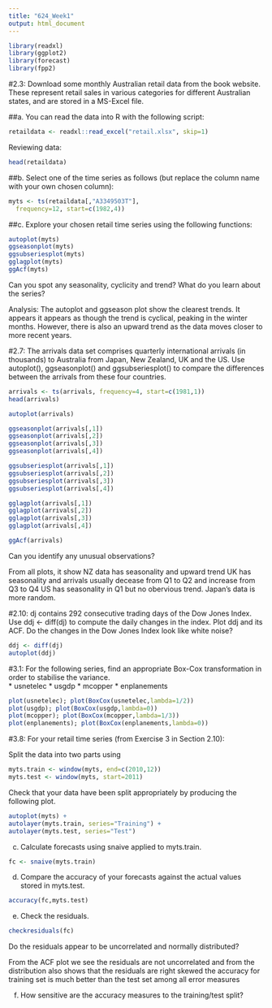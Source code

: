 ---
title: "624_Week1"
output: html_document
---
```{r}
library(readxl)
library(ggplot2)
library(forecast)
library(fpp2)
```
#2.3: Download some monthly Australian retail data from the book website. These represent retail sales in various categories for different Australian states, and are stored in a MS-Excel file.  

##a. You can read the data into R with the following script:  

```{r}
retaildata <- readxl::read_excel("retail.xlsx", skip=1)
```
Reviewing data:

```{r}
head(retaildata)
```

##b. Select one of the time series as follows (but replace the column name with your own chosen column):  

```{r}
myts <- ts(retaildata[,"A3349503T"],
  frequency=12, start=c(1982,4))
```
##c. Explore your chosen retail time series using the following functions:  

```{r}
autoplot(myts)
ggseasonplot(myts)
ggsubseriesplot(myts)
gglagplot(myts)
ggAcf(myts)
```
Can you spot any seasonality, cyclicity and trend? What do you learn about the series?  

Analysis: The autoplot and ggseason plot show the clearest trends. It appears it appears as though the trend is cyclical, peaking in the winter months. However, there is also an upward trend as the data moves closer to more recent years.  

#2.7: The arrivals data set comprises quarterly international arrivals (in thousands) to Australia from Japan, New Zealand, UK and the US.
Use autoplot(), ggseasonplot() and ggsubseriesplot() to compare the differences between the arrivals from these four countries.

```{r}
arrivals <- ts(arrivals, frequency=4, start=c(1981,1))
head(arrivals)
```

```{r}
autoplot(arrivals)
```

```{r}
ggseasonplot(arrivals[,1]) 
ggseasonplot(arrivals[,2]) 
ggseasonplot(arrivals[,3]) 
ggseasonplot(arrivals[,4]) 
```
```{r}
ggsubseriesplot(arrivals[,1]) 
ggsubseriesplot(arrivals[,2]) 
ggsubseriesplot(arrivals[,3]) 
ggsubseriesplot(arrivals[,4]) 
```
```{r}
gglagplot(arrivals[,1]) 
gglagplot(arrivals[,2]) 
gglagplot(arrivals[,3]) 
gglagplot(arrivals[,4])
```
```{r}
ggAcf(arrivals)
```
Can you identify any unusual observations?  

From all plots, it show NZ data has seasonality and upward trend UK has seasonality and arrivals usually decease from Q1 to Q2 and increase from Q3 to Q4 US has seasonality in Q1 but no obervious trend. Japan's data is more random.  

#2.10: dj contains 292 consecutive trading days of the Dow Jones Index. Use ddj <- diff(dj) to compute the daily changes in the index. Plot ddj and its ACF. Do the changes in the Dow Jones Index look like white noise?  

```{r}
ddj <- diff(dj)
autoplot(ddj)
```
#3.1: For the following series, find an appropriate Box-Cox transformation in order to stabilise the variance.  
* usnetelec 
* usgdp 
* mcopper 
* enplanements 

```{r}
plot(usnetelec); plot(BoxCox(usnetelec,lambda=1/2))
plot(usgdp); plot(BoxCox(usgdp,lambda=0))
plot(mcopper); plot(BoxCox(mcopper,lambda=1/3))
plot(enplanements); plot(BoxCox(enplanements,lambda=0))
```
#3.8: For your retail time series (from Exercise 3 in Section 2.10):

Split the data into two parts using
```{r}
myts.train <- window(myts, end=c(2010,12))
myts.test <- window(myts, start=2011)
```
Check that your data have been split appropriately by producing the following plot.
```{r}
autoplot(myts) +
autolayer(myts.train, series="Training") +
autolayer(myts.test, series="Test")
```
c. Calculate forecasts using snaive applied to myts.train.  
```{r}
fc <- snaive(myts.train)
```
d. Compare the accuracy of your forecasts against the actual values stored in myts.test.  

```{r}
accuracy(fc,myts.test)
```
e. Check the residuals.  
```{r}
checkresiduals(fc)
```
Do the residuals appear to be uncorrelated and normally distributed?  

From the ACF plot we see the residuals are not uncorrelated and from the distribution also shows that the residuals are right skewed 
the accuracy for training set is much better than the test set among all error measures 

f. How sensitive are the accuracy measures to the training/test split?  

